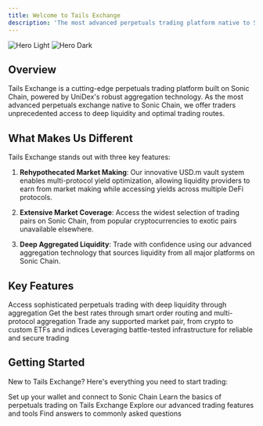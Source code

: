 ```yaml
---
title: Welcome to Tails Exchange
description: 'The most advanced perpetuals trading platform native to Sonic Chain'
---
```


<img
  className="block dark:hidden"
  src="/images/hero-dark.svg"
  alt="Hero Light"
/>
<img
  className="hidden dark:block"
  src="/images/hero-dark.svg"
  alt="Hero Dark"
/>

## Overview

Tails Exchange is a cutting-edge perpetuals trading platform built on Sonic Chain, powered by UniDex's robust aggregation technology. As the most advanced perpetuals exchange native to Sonic Chain, we offer traders unprecedented access to deep liquidity and optimal trading routes.

## What Makes Us Different

Tails Exchange stands out with three key features:

1. **Rehypothecated Market Making**: Our innovative USD.m vault system enables multi-protocol yield optimization, allowing liquidity providers to earn from market making while accessing yields across multiple DeFi protocols.

2. **Extensive Market Coverage**: Access the widest selection of trading pairs on Sonic Chain, from popular cryptocurrencies to exotic pairs unavailable elsewhere.

3. **Deep Aggregated Liquidity**: Trade with confidence using our advanced aggregation technology that sources liquidity from all major platforms on Sonic Chain.

## Key Features

<CardGroup cols={2}>
  <Card
    title="Advanced Trading"
    icon="chart-line"
    href="/trading/overview"
  >
    Access sophisticated perpetuals trading with deep liquidity through aggregation
  </Card>
  <Card
    title="Best Execution"
    icon="money-bill-transfer"
    href="/trading/execution"
  >
    Get the best rates through smart order routing and multi-protocol aggregation
  </Card>
  <Card
    title="Universal Markets"
    icon="globe"
    href="/markets/overview"
  >
    Trade any supported market pair, from crypto to custom ETFs and indices
  </Card>
  <Card
    title="Built on UniDex"
    icon="layer-group"
    href="/architecture/unidex"
  >
    Leveraging battle-tested infrastructure for reliable and secure trading
  </Card>
</CardGroup>

## Getting Started

New to Tails Exchange? Here's everything you need to start trading:

<CardGroup cols={2}>
  <Card
    title="Connect Wallet"
    icon="wallet"
    href="/guides/wallet-setup"
  >
    Set up your wallet and connect to Sonic Chain
  </Card>
  <Card
    title="Trading Guide"
    icon="book"
    href="/guides/trading"
  >
    Learn the basics of perpetuals trading on Tails Exchange
  </Card>
  <Card
    title="Platform Features"
    icon="shapes"
    href="/features/overview"
  >
    Explore our advanced trading features and tools
  </Card>
  <Card
    title="FAQ"
    icon="circle-question"
    href="/resources/faq"
  >
    Find answers to commonly asked questions
  </Card>
</CardGroup>
